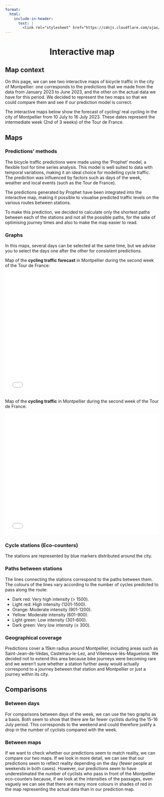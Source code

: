 ```yaml
---
format:
  html:
    include-in-header:
      text: |
        <link rel="stylesheet" href="https://cdnjs.cloudflare.com/ajax/libs/font-awesome/6.5.1/css/all.min.css">
---
```


<div style="text-align: center;">
<h1>Interactive map <i class="fas fa-map"></i></h1>
</div>

## Map context

<p class = "text"> On this page, we can see two interactive maps of bicycle traffic in the city of Montpellier: one corresponds to the predictions that we made from the data from January 2023 to June 2023, and the other on the actual data we have for this period. We decided to represent the two maps so that we could compare them and see if our prediction model is correct. </p>

<p class = "text"> The interactive maps below show the forecast of cycling/ real cycling in the city of Montpellier from 10 July to 16 July 2023. These dates represent the intermediate week (2nd of 3 weeks) of the Tour de France.</p>

## Maps

### Predictions' methods

<p class = "text"> The bicycle traffic predictions were made using the ‘Prophet’ model, a flexible tool for time series analysis. This model is well suited to data with temporal variations, making it an ideal choice for modelling cycle traffic. The prediction was influenced by factors such as days of the week, weather and local events (such as the Tour de France).</p>

<p class = "text"> The predictions generated by Prophet have been integrated into the interactive map, making it possible to visualise predicted traffic levels on the various routes between stations.</p>

<p class = "text"> To make this prediction, we decided to calculate only the shortest paths between each of the stations and not all the possible paths, for the sake of optimising journey times and also to make the map easier to read. </p>

### Graphs

<p class = "text"> In this maps, several days can be selected at the same time, but we advise you to select the days one after the other for consistent predictions. </p>

<p class = "text"> Map of the **cycling traffic forecast** in Montpellier during the second week of the Tour de France: </p>

<iframe src="/images/bike_traffic_prediction_map.html" width="100%" height="400px" frameborder="0"></iframe>

<p class = "text"> Map of the **cycling traffic** in Montpellier during the second week of the Tour de France: </p>

<iframe src="/images/real_data_map.html" width="100%" height="400px" frameborder="0"></iframe>

### Cycle stations (Eco-counters)

<p class = "text"> The stations are represented by blue markers distributed around the city. </p>

### Paths between stations

<p class = "text">The lines connecting the stations correspond to the paths between them. The colours of the lines vary according to the number of cycles predicted to pass along the route: </p>

<ul class = "text"> 
    <li> Dark red: Very high intensity (> 1500). </li>
    <li> Light red: High intensity (1201-1500). </li>
    <li> Orange: Moderate intensity (901-1200). </li>
    <li> Yellow: Moderate intensity (601-900). </li>
    <li> Light green: Low intensity (301-600). </li>
    <li> Dark green: Very low intensity (≤ 300). </li>
</ul>

### Geographical coverage

<p class = "text"> Predictions cover a 15km radius around Montpellier, including areas such as Saint-Jean-de-Védas, Castelnau-le-Lez, and Villeneuve-lès-Maguelone. We decided not to extend this area because bike journeys were becoming rare and we weren't sure whether a station further away would actually correspond to a journey between that station and Montpellier or just a journey within its city. </p>

## Comparisons

### Between days 

<p class = "text"> For comparisons between days of the week, we can use the two graphs as a basis. Both seem to show that there are far fewer cyclists during the 15-16 July period. This corresponds to the weekend and could therefore justify a drop in the number of cyclists compared with the week. </p>

### Between maps

<p class = "text"> If we want to check whether our predictions seem to match reality, we can compare our two maps. If we look in more detail, we can see that our predictions seem to reflect reality depending on the day (fewer people at weekends in both cases). However, our predictions seem to have underestimated the number of cyclists who pass in front of the Montpellier eco-counters because, if we look at the intensities of the passages, even vaguely we can see that there are many more colours in shades of red in the map representing the actual data than in our prediction map. </p>
